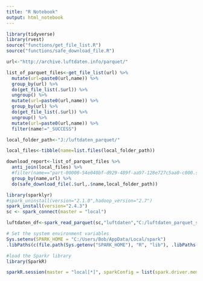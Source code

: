 ```yaml
---
title: "R Notebook"
output: html_notebook
---
```


```r
library(tidyverse)
library(rvest)
source("functions/get_file_list.R")
source("functions/safe_download_file.R")
```

```r
url<-"http://archive.luftdaten.info/parquet/"

list_of_parquet_files<-get_file_list(url) %>%
  mutate(url=paste0(url,name)) %>%
  group_by(url) %>%
  do(get_file_list(.$url)) %>%
  ungroup() %>%
  mutate(url=paste0(url,name)) %>%
  group_by(url) %>%
  do(get_file_list(.$url)) %>%
  ungroup() %>%
  mutate(url=paste0(url,name)) %>%
  filter(name!="_SUCCESS")
```



```r
local_folder_path<-"J:/luftdaten_parquet/"

local_files<-tibble(name=list.files(local_folder_path))
```


```r
download_report<-list_of_parquet_files %>%
  anti_join(local_files) %>%
  #filter(name=="part-00000-54e040bf-d929-489f-aa97-128e727c5aa0-c000.snappy.parquet") %>%
  group_by(name,url) %>%
  do(safe_download_file(.$url,.$name,local_folder_path))
```

```r
library(sparklyr)
#spark_uninstall(version="2.1.0",hadoop_version="2.7")
spark_install(version="2.4.3")
sc <- spark_connect(master = "local")
```

```r
luftdaten_df<-spark_read_parquet(sc,"luftdaten","C:/luftdaten_parquet_subset",memory=FALSE)

```

```r
# Set the system environment variables
Sys.setenv(SPARK_HOME = "C:/Users/Bob/AppData/Local/spark")
.libPaths(c(file.path(Sys.getenv("SPARK_HOME"), "R", "lib"), .libPaths()))

#load the Sparkr library
library(SparkR)

sparkR.session(master = "local[*]", sparkConfig = list(spark.driver.memory = "2g"))
```


